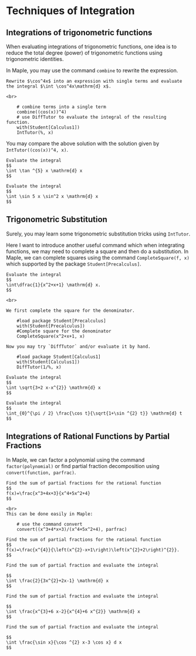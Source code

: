 # Techniques of Integration

<!-- ## Integration by Parts -->

## Integrations of trigonometric functions

When evaluating integrations of trigonometric functions, one idea is to reduce the total degree (power) of trigonometric functions using trigonometric identities.

In Maple, you may use the command `combine` to rewrite the expression.

```example

Rewrite $\cos^4x$ into an expression with single terms and evaluate the integral $\int \cos^4x\mathrm{d} x$.

```

```solution
<br>

    # combine terms into a single term
    combine((cos(x))^4)
    # use DiffTutor to evaluate the integral of the resulting function.
    with(Student[Calculus1])
    IntTutor(%, x)

```

You may compare the above solution with the solution given by `IntTutor((cos(x))^4, x)`.

```exercise

Evaluate the integral
$$
\int \tan ^{5} x \mathrm{d} x
$$

```

```exercise

Evaluate the integral
$$
\int \sin 5 x \sin^2 x \mathrm{d} x
$$

```

## Trigonometric Substitution

Surely, you may learn some trigonometric substitution tricks using `IntTutor`.

Here I want to introduce another useful command which when integrating functions, we may need to complete a square and then do a substitution. In Maple, we can complete squares using the command `CompleteSquare(f, x)` which supported by the package `Student[Precalculus]`.

```example

Evaluate the integral
$$
\int\dfrac{1}{x^2+x+1} \mathrm{d} x.
$$

```

```solution
<br>

We first complete the square for the denominator.

    #load package Student[Precalculus]
    with(Student[Precalculus])
    #Complete square for the denominator
    CompleteSquare(x^2+x+1, x)

Now you may try `DiffTutor` and/or evaluate it by hand.

    #load package Student[Calculus1]
    with(Student[Calculus1])
    DiffTutor(1/%, x)

```

```exercise

Evaluate the integral
$$
\int \sqrt{3+2 x-x^{2}} \mathrm{d} x
$$

```

```exercise

Evaluate the integral
$$
\int_{0}^{\pi / 2} \frac{\cos t}{\sqrt{1+\sin ^{2} t}} \mathrm{d} t
$$

```

## Integrations  of Rational Functions by Partial Fractions

In Maple, we can factor a polynomial using the command `factor(polynomial)` or find partial fraction decomposition using  `convert(function, parfrac)`.

```example

Find the sum of partial fractions for the rational function
$$
f(x)=\frac{x^3+4x+3}{x^4+5x^2+4}
$$

```

```solution
<br>
This can be done easily in Maple:

    # use the command convert
    convert((x^3+4*x+3)/(x^4+5x^2+4), parfrac)

```

```exercise

Find the sum of partial fractions for the rational function
$$
f(x)=\frac{x^{4}}{\left(x^{2}-x+1\right)\left(x^{2}+2\right)^{2}}.
$$

```

```exercise

Find the sum of partial fraction and evaluate the integral

$$
\int \frac{2}{3x^{2}+2x-1} \mathrm{d} x
$$

```

```exercise

Find the sum of partial fraction and evaluate the integral

$$
\int \frac{x^{3}+6 x-2}{x^{4}+6 x^{2}} \mathrm{d} x
$$

```

```exercise

Find the sum of partial fraction and evaluate the integral

$$
\int \frac{\sin x}{\cos ^{2} x-3 \cos x} d x
$$

```
